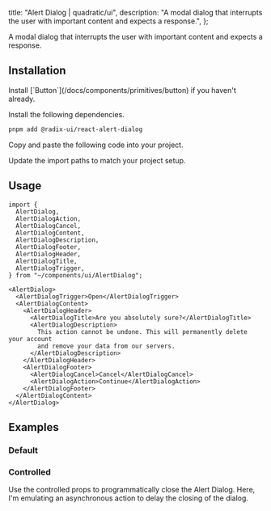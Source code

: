 
  title: "Alert Dialog | quadratic/ui",
  description: "A modal dialog that interrupts the user with important content and expects a response.",
};

<Title>Alert Dialog</Title>
<Description>A modal dialog that interrupts the user with important content and expects a response.</Description>
<ComponentPreview id="alertDialog" />

## Installation
<Steps>
<StepTitle>Install [`Button`](/docs/components/primitives/button) if you haven't already.</StepTitle>

<StepTitle>Install the following dependencies.</StepTitle>
<StepContent>
```bash
pnpm add @radix-ui/react-alert-dialog
```
</StepContent>

<StepTitle>Copy and paste the following code into your project.</StepTitle>
<StepContent>
<FileSource id="alertDialog" />
</StepContent>

<StepTitle>Update the import paths to match your project setup.</StepTitle>
</Steps>

## Usage
```tsx
import {
  AlertDialog,
  AlertDialogAction,
  AlertDialogCancel,
  AlertDialogContent,
  AlertDialogDescription,
  AlertDialogFooter,
  AlertDialogHeader,
  AlertDialogTitle,
  AlertDialogTrigger,
} from "~/components/ui/AlertDialog";
```

```tsx
<AlertDialog>
  <AlertDialogTrigger>Open</AlertDialogTrigger>
  <AlertDialogContent>
    <AlertDialogHeader>
      <AlertDialogTitle>Are you absolutely sure?</AlertDialogTitle>
      <AlertDialogDescription>
        This action cannot be undone. This will permanently delete your account
        and remove your data from our servers.
      </AlertDialogDescription>
    </AlertDialogHeader>
    <AlertDialogFooter>
      <AlertDialogCancel>Cancel</AlertDialogCancel>
      <AlertDialogAction>Continue</AlertDialogAction>
    </AlertDialogFooter>
  </AlertDialogContent>
</AlertDialog>
```

## Examples

### Default
<ComponentPreview id="alertDialog" />

### Controlled
Use the controlled props to programmatically close the Alert Dialog. Here, I'm emulating an asynchronous action to delay the closing of the dialog.
<ComponentPreview id="alertDialogControlled" />

<Footer previousLabel="Accordion" previousHref="/docs/components/primitives/accordion" nextLabel="Aspect Ratio" nextHref="/docs/components/primitives/aspect-ratio" />